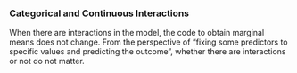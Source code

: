 ### Categorical and Continuous Interactions

When there are interactions in the model, the code to obtain marginal means does not change. From the perspective of "fixing some predictors to
specific values and predicting the outcome", whether there are interactions or not do not matter.
